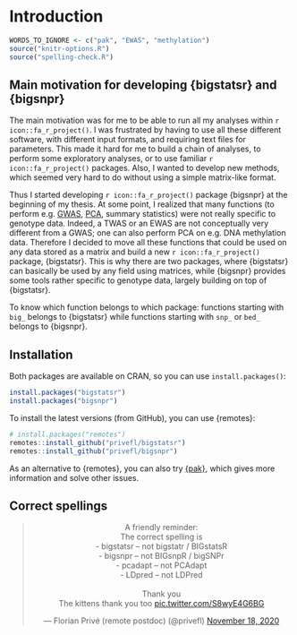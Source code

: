 # Introduction

```r
WORDS_TO_IGNORE <- c("pak", "EWAS", "methylation")
source("knitr-options.R")
source("spelling-check.R")
```

## Main motivation for developing {bigstatsr} and {bigsnpr}

The main motivation was for me to be able to run all my analyses within `r icon::fa_r_project()`.
I was frustrated by having to use all these different software, with different input formats, and requiring text files for parameters.
This made it hard for me to build a chain of analyses, to perform some exploratory analyses, or to use familiar  `r icon::fa_r_project()` packages.
Also, I wanted to develop new methods, which seemed very hard to do without using a simple matrix-like format.

Thus I started developing  `r icon::fa_r_project()` package {bigsnpr} at the beginning of my thesis.
At some point, I realized that many functions (to perform e.g. [GWAS](https://en.wikipedia.org/wiki/Genome-wide_association_study), [PCA](https://en.wikipedia.org/wiki/Principal_component_analysis), summary statistics) were not really specific to genotype data.
Indeed, a TWAS or an EWAS are not conceptually very different from a GWAS; one can also perform PCA on e.g. DNA methylation data.
Therefore I decided to move all these functions that could be used on any data stored as a matrix and build a new `r icon::fa_r_project()` package, {bigstatsr}.
This is why there are two packages, where {bigstatsr} can basically be used by any field using matrices, while {bigsnpr} provides some tools rather specific to genotype data, largely building on top of {bigstatsr}.

:::: {.infobox .info}

To know which function belongs to which package: functions starting with `big_` belongs to {bigstatsr} while functions starting with `snp_` or `bed_` belongs to {bigsnpr}.

::::


## Installation

Both packages are available on CRAN, so you can use `install.packages()`:

```r
install.packages("bigstatsr")
install.packages("bigsnpr")
```

To install the latest versions (from GitHub), you can use {remotes}:

```r
# install.packages("remotes")
remotes::install_github("privefl/bigstatsr")
remotes::install_github("privefl/bigsnpr")
```

As an alternative to {remotes}, you can also try [{pak}](https://github.com/r-lib/pak), which gives more information and solve other issues.


## Correct spellings

<blockquote class="twitter-tweet" data-lang="en" align="center" width="45%"><p lang="en" dir="ltr">A friendly reminder:<br>The correct spelling is<br> - bigstatsr -- not bigstatr / BIGstatsR<br> - bigsnpr -- not BIGsnpR / bigSNPr<br> - pcadapt -- not PCAdapt<br> - LDpred -- not LDPred<br><br>Thank you<br>The kittens thank you too <a href="https://t.co/S8wyE4G6BG">pic.twitter.com/S8wyE4G6BG</a></p>&mdash; Florian Privé (remote postdoc) (@privefl) <a href="https://twitter.com/privefl/status/1329109034218237953?ref_src=twsrc%5Etfw">November 18, 2020</a></blockquote> <script async src="https://platform.twitter.com/widgets.js" charset="utf-8"></script> 
